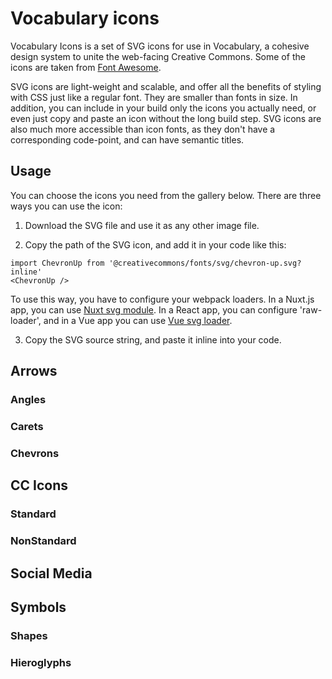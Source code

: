 
<Meta title="Vocabulary SVG Icons"/>

# Vocabulary icons

Vocabulary Icons is a set of SVG icons for use in Vocabulary, a cohesive design system to unite the web-facing
Creative Commons. Some of the icons are taken from  [Font Awesome](https://fontawesome.com).

SVG icons are light-weight and scalable, and offer all the benefits of styling with CSS just like a regular font.
They are smaller than fonts in size. In addition, you can include in your build only the icons you actually need,
or even just copy and paste an icon without the long build step. SVG icons are also much more accessible than icon
fonts, as they don't have a corresponding code-point, and can have semantic titles.

## Usage

You can choose the icons you need from the gallery below. There are three ways you can use the icon:

1. Download the SVG file and use it as any other image file.

2. Copy the path of the SVG icon, and add it in your code like this:
```
import ChevronUp from '@creativecommons/fonts/svg/chevron-up.svg?inline'
<ChevronUp />
```
To use this way, you have to configure your webpack loaders.
In a Nuxt.js app, you can use [Nuxt svg module](https://github.com/nuxt-community/svg-module).
In a React app, you can configure 'raw-loader', and in a Vue app you can use [Vue svg loader](https://vue-svg-loader.js.org/).

3. Copy the SVG source string, and paste it inline into your code.

## Arrows

### Angles


<IconSet icons={angles} />

### Carets


<IconSet icons={carets} />

### Chevrons


<IconSet icons={chevrons} />

## CC Icons

### Standard


<IconSet icons={standardCCIcons} />

### NonStandard


<IconSet icons={nonstandardCC} />

## Social Media


<IconSet icons={socialMedia} />

## Symbols

### Shapes


<IconSet icons={shapes} />


### Hieroglyphs


<IconSet icons={hieroglyphs} />

